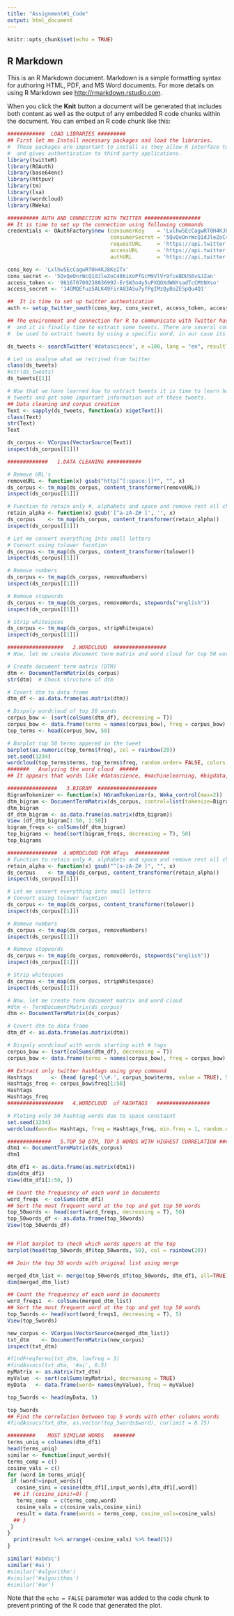 ---
title: "Assignment#1_Code"
output: html_document
---

```{r setup, include=FALSE}
knitr::opts_chunk$set(echo = TRUE)
```

## R Markdown

This is an R Markdown document. Markdown is a simple formatting syntax for authoring HTML, PDF, and MS Word documents. For more details on using R Markdown see <http://rmarkdown.rstudio.com>.

When you click the **Knit** button a document will be generated that includes both content as well as the output of any embedded R code chunks within the document. You can embed an R code chunk like this:

```{r }
############  LOAD LIBRARIES #########
## First let me Install necessary packages and load the libraries. 
#  These packages are important to install as they allow R interface to connect with twitter
#  and gives authentication to third party applications.
library(twitteR)
library(ROAuth)
library(base64enc)
library(httpuv)
library(tm)
library(lsa)
library(wordcloud)
library(RWeka)

```
```{r auth}

########## AUTH AND CONNECTION WITH TWITTER ##################
## It is time to set up the connection using following commands
credentials <- OAuthFactory$new (consumerKey    = 'Lxlhw5EcCagwRT0H4KJ8KsITx', 
                                 consumerSecret = '5QvQeOnrWcQ1dJleZoC486iXoPfGcM9VlVr9fceBDU56vGJZan',
                                 requestURL     = 'https://api.twitter.com/oauth/request_token',
                                 accessURL      = 'https://api.twitter.com/oauth/access_token',
                                 authURL        = 'https://api.twitter.com/oauth/authorize')

cons_key <- 'Lxlhw5EcCagwRT0H4KJ8KsITx'
cons_secret <- '5QvQeOnrWcQ1dJleZoC486iXoPfGcM9VlVr9fceBDU56vGJZan'
access_token <- '961670700238036992-ErSW3o4y5uPXQOXdWNYsadTcCMtNXso'
access_secret <- '14GMQEfuz5ALK49FirA83ASu7yfPgIMzQyBoZESpQu4Q1'

##  It is time to set up twitter authentication
auth <- setup_twitter_oauth(cons_key, cons_secret, access_token, access_secret)

```

```{r tweet}

## The environment and connection for R to communicate with Twitter has been set up 
#  and it is finally time to extract some tweets. There are several commands that can
#  be used to extract tweets by using a specific word, in our case its #datascience

ds_tweets <- searchTwitter('#datascience', n =100, lang = "en", resultType = "recent")

# Let us analyse what we retrived from twitter
class(ds_tweets)
#str(ds_tweets)
ds_tweets[[1]]

# Now that we have learned how to extract tweets it is time to learn how we can use these 
# tweets and get some important information out of these tweets.
## Data cleaning and corpus creation
Text <- sapply(ds_tweets, function(x) x$getText())
class(Text)
str(Text)
Text

ds_corpus <- VCorpus(VectorSource(Text))
inspect(ds_corpus[[1]])

#############   1.DATA CLEANING ###########

# Remove URL's
removeURL <- function(x) gsub("http[^[:space:]]*", "", x)
ds_corpus <- tm_map(ds_corpus, content_transformer(removeURL))
inspect(ds_corpus[[1]])

# Function to retain only #, alphabets and space and remove rest all char's and junk
retain_alpha <- function(x) gsub('[^a-zA-Z# ]', '', x)
ds_corpus    <- tm_map(ds_corpus, content_transformer(retain_alpha))
inspect(ds_corpus[[1]])

# Let me convert everything into small letters
# Convert using tolower fucntion
ds_corpus <- tm_map(ds_corpus, content_transformer(tolower))
inspect(ds_corpus[[1]])

# Remove numbers
ds_corpus <- tm_map(ds_corpus, removeNumbers)
inspect(ds_corpus[[1]])

# Remove stopwords
ds_corpus <- tm_map(ds_corpus, removeWords, stopwords("english"))
inspect(ds_corpus[[1]])

# Strip whitespces
ds_corpus <- tm_map(ds_corpus, stripWhitespace)
inspect(ds_corpus[[1]])

```

```{r DTM}
##################   2.WORDCLOUD  #################
# Now, let me create document term matrix and word cloud for top 50 word frequency

# Create document term matrix (DTM)
dtm <- DocumentTermMatrix(ds_corpus)
str(dtm)  # Check structure of dtm

# Covert dtm to data frame
dtm_df <- as.data.frame(as.matrix(dtm))

# Dispaly wordcloud of top 50 words
corpus_bow <- (sort(colSums(dtm_df), decreasing = T))
corpus_bow <- data.frame(terms = names(corpus_bow), freq = corpus_bow)
top_terms <- head(corpus_bow, 50)

# Barplot top 50 terms appered in the tweet
barplot(as.numeric(top_terms$freq), col = rainbow(20))
set.seed(1234)
wordcloud(top_terms$terms, top_terms$freq, random.order= FALSE, colors = brewer.pal(8, 'Dark2'), scale = c(3, .2))
#######   Analyzing the word cloud  ######
## It appears that words like #datascience, #machinelearning, #bigdata, $ai, data etc are used several times in the tweets that were extracted.     ######

```

```{r Bigram}
################   3.BIGRAM  ################### 
BigramTokenizer <- function(x) NGramTokenizer(x, Weka_control(max=2))
dtm_bigram <- DocumentTermMatrix(ds_corpus, control=list(tokenize=BigramTokenizer))
dtm_bigram
df_dtm_bigram <- as.data.frame(as.matrix(dtm_bigram))
View (df_dtm_bigram[1:50, 1:50])
bigram_freqs <- colSums(df_dtm_bigram)
top_bigrams <- head(sort(bigram_freqs, decreasing = T), 50)
top_bigrams
```

```{r }
################  4.WORDCLOUD FOR #Tags  ###########
# Function to retain only #, alphabets and space and remove rest all char's and junk
retain_alpha <- function(x) gsub("^[a-zA-Z# ]", "", x)
ds_corpus    <- tm_map(ds_corpus, content_transformer(retain_alpha))
inspect(ds_corpus[[1]])

# Let me convert everything into small letters
# Convert using tolower fucntion
ds_corpus <- tm_map(ds_corpus, content_transformer(tolower))
inspect(ds_corpus[[1]])

# Remove numbers
ds_corpus <- tm_map(ds_corpus, removeNumbers)
inspect(ds_corpus[[1]])

# Remove stopwords
ds_corpus <- tm_map(ds_corpus, removeWords, stopwords("english"))
inspect(ds_corpus[[1]])

# Strip whitespces
ds_corpus <- tm_map(ds_corpus, stripWhitespace)
inspect(ds_corpus[[1]])

# Now, let me create term document matrix and word cloud
#dtm <- TermDocumentMatrix(ds_corpus)
dtm <- DocumentTermMatrix(ds_corpus)

# Covert dtm to data frame
dtm_df <- as.data.frame(as.matrix(dtm))

# Dispaly wordcloud with words starting with # tags
corpus_bow <- (sort(colSums(dtm_df), decreasing = T))
corpus_bow <- data.frame(terms = names(corpus_bow), freq = corpus_bow)

## Extract only twitter hashtags using grep command
Hashtags      <- (head (grep('\\#.', corpus_bow$terms, value = TRUE), 50))
Hashtags_freq <- corpus_bow$freq[1:50]
Hashtags
Hashtags_freq
##################   4.WORDCLOUD  of HASHTAGS   #################

# Ploting only 50 hashtag words due to space constaint
set.seed(1234)
wordcloud(words= Hashtags, freq = Hashtags_freq, min.freq = 1, random.order= FALSE, colors= brewer.pal(8, "Dark2"), scale = c(2, .2))

```

```{r}
##############   5.TOP 50 DTM, TOP 5 WORDS WITH HIGHEST CORRELATION ######
dtm1 <- DocumentTermMatrix(ds_corpus)
dtm1

dtm_df1 <- as.data.frame(as.matrix(dtm1))
dim(dtm_df1)
View(dtm_df1[1:50, ])

## Count the frequesncy of each word in documents
word_freqs  <- colSums(dtm_df1)
## Sort the most frequent word at the top and get top 50 words
top_50words <- head(sort(word_freqs, decreasing = T), 50)
top_50words_df <- as.data.frame(top_50words)
View(top_50words_df)


## Plot barplot to check which words appers at the top
barplot(head(top_50words_df$top_50words, 50), col = rainbow(20))

## Join the top 50 words with original list using merge

merged_dtm_list <- merge(top_50words_df$top_50words, dtm_df1, all=TRUE)
dim(merged_dtm_list)

## Count the frequesncy of each word in documents
word_freqs1  <- colSums(merged_dtm_list)
## Sort the most frequent word at the top and get top 50 words
top_5words <- head(sort(word_freqs1, decreasing = T), 5)
View(top_5words)

new_corpus <- VCorpus(VectorSource(merged_dtm_list))
txt_dtm    <- DocumentTermMatrix(new_corpus)
inspect(txt_dtm)

#findFreqTerms(txt_dtm, lowfreq = 3)
#findAssocs(txt_dtm, '#ai', 0.5)
myMatrix <- as.matrix(txt_dtm)
myValue  <- sort(colSums(myMatrix), decreasing = TRUE)
myData   <- data.frame(word= names(myValue), freq = myValue)

top_5words <- head(myData, 5)

top_5words
## Find the correlation between top 5 words with other columns words
#findAssocs(txt_dtm, as.vector(top_5words$word), corlimit = 0.75)

```

```{r }
#########    MOST SIMILAR WORDS   #######
terms_uniq = colnames(dtm_df1)
head(terms_uniq)
similar <- function(input_words){
terms_comp = c()
cosine_vals = c()
for (word in terms_uniq){
 if (word!=input_words){
   cosine_sini = cosine(dtm_df1[,input_words],dtm_df1[,word])
  ## if (cosine_sini!=0) {
   terms_comp  = c(terms_comp,word)
   cosine_vals = c(cosine_vals,cosine_sini)
   result = data.frame(words = terms_comp, cosine_vals=cosine_vals)
  ## }
 }
}
  print(result %>% arrange(-cosine_vals) %>% head(5))
}

similar('#abdsc')
similar('#ai')
#similar('#algorithm')
#similar('#algorithms')
#similar('#ar') 

```
Note that the `echo = FALSE` parameter was added to the code chunk to prevent printing of the R code that generated the plot.
